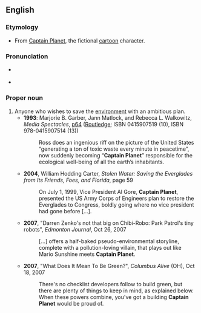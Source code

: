 ==English==

===Etymology===
* From [[w:Captain Planet|Captain Planet]], the fictional [[cartoon]] character.

===Pronunciation===
* {{a|UK}} {{IPA|/ˈkæptɪn ˈplanɪt/|lang=en}}
* {{a|US}} {{IPA|/ˈkæptɪn ˈplænət/|lang=en}}

===Proper noun===
{{en-proper noun|head=[[captain|Captain]] [[planet|Planet]]}}

# Anyone who wishes to save the [[environment]] with an ambitious plan.
#* '''1993''': Marjorie B. Garber, Jann Matlock, and Rebecca L. Walkowitz, ''Media Spectacles'', [http://books.google.com/books?id=afZfG7yKpbcC&pg=PA64&dq=%22captain+planet%22&sig=Uw7ag3C46ks3IJ2jKFw1WFGzEPg p64] ([http://www.routledge.com/ Routledge]; ISBN 0415907519 (10), ISBN 978-0415907514 (13))
#*: Ross does an ingenious riff on the picture of the United States “generating a ton of toxic waste every minute in peacetime”, now suddenly becoming “'''Captain Planet'''” responsible for the ecological well-being of all the earth’s inhabitants.
#* '''2004''', William Hodding Carter, ''Stolen Water: Saving the Everglades from Its Friends, Foes, and Florida'', page 59
#*: On July 1, 1999, Vice President Al Gore, '''Captain Planet''', presented the US Army Corps of Engineers plan to restore the Everglades to Congress, boldly going where no vice president had gone before […].
#* '''2007''', "Darren Zenko's not that big on Chibi-Robo: Park Patrol's tiny robots", ''Edmonton Journal'', Oct 26, 2007
#*: […] offers a half-baked pseudo-environmental storyline, complete with a pollution-loving villain, that plays out like Mario Sunshine meets '''Captain Planet'''.
#* '''2007''', "What Does It Mean To Be Green?", ''Columbus Alive'' (OH), Oct 18, 2007
#*: There's no checklist developers follow to build green, but there are plenty of things to keep in mind, as explained below. When these powers combine, you've got a building '''Captain Planet''' would be proud of.